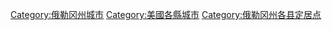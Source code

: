 
[[Category:俄勒冈州城市|Category:俄勒冈州城市]]
[[Category:美國各縣城市|Category:美國各縣城市]]
[[Category:俄勒冈州各县定居点|Category:俄勒冈州各县定居点]]